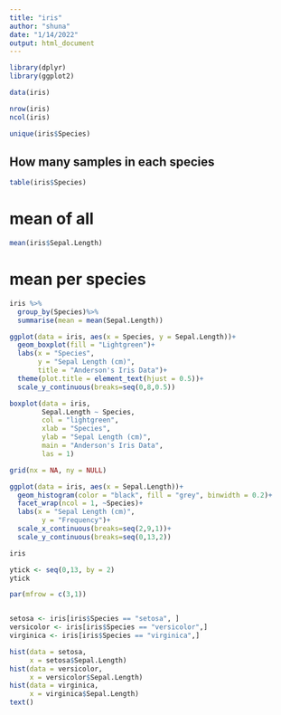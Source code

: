 ```yaml
---
title: "iris"
author: "shuna"
date: "1/14/2022"
output: html_document
---
```

```r
library(dplyr)
library(ggplot2)
```

```r
data(iris)
```


```r
nrow(iris)
ncol(iris)
```

```r
unique(iris$Species)
```

## How many samples in each species
```r
table(iris$Species)
```
# mean of all 
```r
mean(iris$Sepal.Length)
```
# mean per species
```r
iris %>% 
  group_by(Species)%>%
  summarise(mean = mean(Sepal.Length))
```

```r
ggplot(data = iris, aes(x = Species, y = Sepal.Length))+
  geom_boxplot(fill = "Lightgreen")+
  labs(x = "Species",
       y = "Sepal Length (cm)",
       title = "Anderson's Iris Data")+ 
  theme(plot.title = element_text(hjust = 0.5))+ 
  scale_y_continuous(breaks=seq(0,8,0.5))
```


```r
boxplot(data = iris, 
        Sepal.Length ~ Species,
        col = "lightgreen",
        xlab = "Species",
        ylab = "Sepal Length (cm)",
        main = "Anderson's Iris Data",
        las = 1)

grid(nx = NA, ny = NULL)
```

```r
ggplot(data = iris, aes(x = Sepal.Length))+
  geom_histogram(color = "black", fill = "grey", binwidth = 0.2)+
  facet_wrap(ncol = 1, ~Species)+
  labs(x = "Sepal Length (cm)",
        y = "Frequency")+
  scale_x_continuous(breaks=seq(2,9,1))+
  scale_y_continuous(breaks=seq(0,13,2))
```
```r
iris
```
```r
ytick <- seq(0,13, by = 2)
ytick
```

```r
par(mfrow = c(3,1))


setosa <- iris[iris$Species == "setosa", ]
versicolor <- iris[iris$Species == "versicolor",]
virginica <- iris[iris$Species == "virginica",]

hist(data = setosa, 
     x = setosa$Sepal.Length)
hist(data = versicolor, 
     x = versicolor$Sepal.Length)
hist(data = virginica, 
     x = virginica$Sepal.Length)
text()


```

